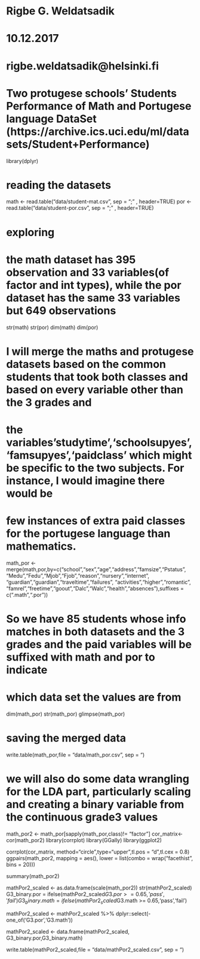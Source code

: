 # Rigbe G. Weldatsadik
# 10.12.2017
# rigbe.weldatsadik@helsinki.fi
# Two protugese schools' Students Performance of Math and Portugese language DataSet (https://archive.ics.uci.edu/ml/datasets/Student+Performance)

library(dplyr)

# reading the datasets
math <- read.table("data/student-mat.csv", sep = ";" , header=TRUE)
por <- read.table("data/student-por.csv", sep = ";" , header=TRUE)

# exploring
# the math dataset has 395 observation and 33 variables(of factor and int types), while the por dataset has the same 33 variables but 649 observations
str(math)
str(por)
dim(math)
dim(por)

# I will merge the maths and protugese datasets based on the common students that took both classes and based on every variable other than the 3 grades and
# the variables'studytime','schoolsupyes','famsupyes','paidclass' which might be specific to the two subjects. For instance, I would imagine there would be
# few instances of extra paid classes for the portugese language than mathematics.

math_por <- merge(math,por,by=c("school","sex","age","address","famsize","Pstatus",
                             "Medu","Fedu","Mjob","Fjob","reason","nursery","internet",
                             "guardian","guardian","traveltime","failures",
                             "activities","higher","romantic",
                             "famrel","freetime","goout","Dalc","Walc","health","absences"),suffixes = c(".math",".por"))


# So we have 85 students whose info matches in both datasets and the 3 grades and the paid variables will be suffixed with math and por to indicate
# which data set the values are from
dim(math_por)
str(math_por)
glimpse(math_por)


# saving the merged data
write.table(math_por,file = "data/math_por.csv", sep = "\t")

# we will also do some data wrangling for the LDA part, particularly scaling and creating a binary variable from the continuous grade3 values
math_por2 <- math_por[sapply(math_por,class)!= "factor"]
cor_matrix<-cor(math_por2) 
library(corrplot)
library(GGally)
library(ggplot2)

corrplot(cor_matrix, method="circle",type="upper",tl.pos = "d",tl.cex = 0.8)
ggpairs(math_por2, mapping = aes(), lower = list(combo = wrap("facethist", bins = 20)))

summary(math_por2)

mathPor2_scaled <- as.data.frame(scale(math_por2))
str(mathPor2_scaled)
G3_binary.por = ifelse(mathPor2_scaled$G3.por >= 0.65,'pass','fail')
G3_binary.math = ifelse(mathPor2_scaled$G3.math >= 0.65,'pass','fail')

mathPor2_scaled <- mathPor2_scaled %>% dplyr::select(-one_of('G3.por','G3.math'))


mathPor2_scaled <- data.frame(mathPor2_scaled, G3_binary.por,G3_binary.math)

write.table(mathPor2_scaled,file = "data/mathPor2_scaled.csv", sep = "\t")

